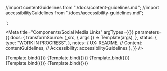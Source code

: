 
<!-- Import component and component styles -->

<!-- Import Docs -->

//import contentGuidelines from "./docs/content-guidelines.md";
//import accessibilityGuidelines from "./docs/accessibility-guidelines.md";

<div class="utrecht-link-social">
<a href=${url} class=${className}></a>
</div>
`;

<!-- DEZE WERKT WEL
<div class="utrecht-link-social">
<a href="https://www.facebook.com/GemeenteUtrecht" class="facebook"></a>
</div>
`;
-->

<Meta
  title="Components/Social Media Links"
  argTypes={{}}
  parameters={{
    docs: {
      transformSource: (_src, { args }) => Template(args),
    },
    status: {
      type: "WORK IN PROGRESS",
    },
    notes: {
      UX: README,
      // Content: contentGuidelines,
      // Accessibility: accessibilityGuidelines
    },
  }}
/>

<Canvas>
  <Story name="Facebook Link" args={{ url:"https://www.facebook.com/GemeenteUtrecht", className: "facebook"}} >{Template.bind({})}</Story>
</Canvas>

<Canvas>
  <Story name="Instagram Link" args={{ url:"https://www.instagram.com/GemeenteUtrecht/", className: "instagram"}} >{Template.bind({})}</Story>
</Canvas>

<Canvas>
  <Story name="LinkedIn Link" args={{ url:"https://nl.linkedin.com/company/gemeente-utrecht", className: "linkedin"}} >{Template.bind({})}</Story>
</Canvas>

<Canvas>
  <Story name="Twitter Link" args={{ url:"https://twitter.com/gemeenteutrecht", className: "twitter"}} >{Template.bind({})}</Story>
</Canvas>

<Canvas>
  <Story name="WhatsApp Link" args={{ url:"https://api.whatsapp.com/send?phone=31624927665", className: "whatsapp"}} >{Template.bind({})}</Story>
</Canvas>

<ArgsTable story="Social Media Links" />

